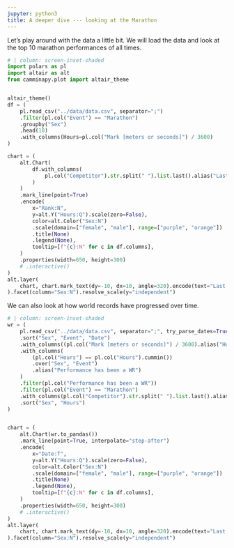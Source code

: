 ```yaml
---
jupyter: python3
title: A deeper dive --- looking at the Marathon
---
```


Let's play around with the data a little bit.
We will load the data and look at the top 10 marathon performances of all times.

```python
# | column: screen-inset-shaded
import polars as pl
import altair as alt
from camminapy.plot import altair_theme


altair_theme()
df = (
    pl.read_csv("../data/data.csv", separator=";")
    .filter(pl.col("Event") == "Marathon")
    .groupby("Sex")
    .head(10)
    .with_columns(Hours=pl.col("Mark [meters or seconds]") / 3600)
)

chart = (
    alt.Chart(
        df.with_columns(
            pl.col("Competitor").str.split(" ").list.last().alias("Last Name")
        )
    )
    .mark_line(point=True)
    .encode(
        x="Rank:N",
        y=alt.Y("Hours:Q").scale(zero=False),
        color=alt.Color("Sex:N")
        .scale(domain=["female", "male"], range=["purple", "orange"])
        .title(None)
        .legend(None),
        tooltip=[f"{c}:N" for c in df.columns],
    )
    .properties(width=650, height=300)
    # .interactive()
)
alt.layer(
    chart, chart.mark_text(dy=-10, dx=10, angle=320).encode(text="Last Name:N")
).facet(column="Sex:N").resolve_scale(y="independent")

```



We can also look at how world records have progressed over time.

```python
# | column: screen-inset-shaded
wr = (
    pl.read_csv("../data/data.csv", separator=";", try_parse_dates=True)
    .sort("Sex", "Event", "Date")
    .with_columns((pl.col("Mark [meters or seconds]") / 3600).alias("Hours"))
    .with_columns(
        (pl.col("Hours") == pl.col("Hours").cummin())
        .over("Sex", "Event")
        .alias("Performance has been a WR")
    )
    .filter(pl.col("Performance has been a WR"))
    .filter(pl.col("Event") == "Marathon")
    .with_columns(pl.col("Competitor").str.split(" ").list.last().alias("Last Name"))
    .sort("Sex", "Hours")
)


chart = (
    alt.Chart(wr.to_pandas())
    .mark_line(point=True, interpolate="step-after")
    .encode(
        x="Date:T",
        y=alt.Y("Hours:Q").scale(zero=False),
        color=alt.Color("Sex:N")
        .scale(domain=["female", "male"], range=["purple", "orange"])
        .title(None)
        .legend(None),
        tooltip=[f"{c}:N" for c in df.columns],
    )
    .properties(width=650, height=300)
    # .interactive()
)
alt.layer(
    chart, chart.mark_text(dy=-10, dx=10, angle=320).encode(text="Last Name:N")
).facet(column="Sex:N").resolve_scale(y="independent")
```
